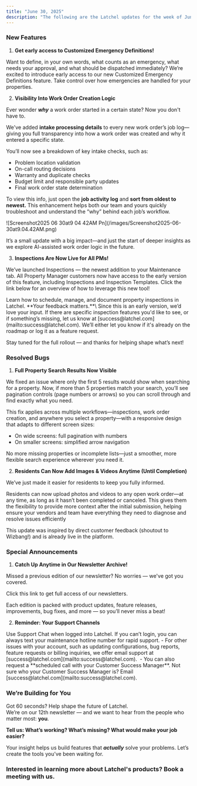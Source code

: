 ```yaml
---
title: "June 30, 2025"
description: "The following are the Latchel updates for the week of June 2, 2025."
---
```


### **New Features**

1. **Get early access to Customized Emergency Definitions\!**

Want to define, in your own words, what counts as an emergency, what needs your approval, and what should be dispatched immediately? We’re excited to introduce early access to our new Customized Emergency Definitions feature. Take control over how emergencies are handled for your properties.

<CardGroup cols={2}>
  <Card title="Click here to book a 15-minute meeting to get started!" icon="calendar-day" iconType="duotone" horizontal href="https://calendly.com/jcaley-latchel/customized-emergency-definitions">
    
  </Card>
</CardGroup>

2. **Visibility Into Work Order Creation Logic**

Ever wonder **_why_** a work order started in a certain state? Now you don't have to.

We've added **intake processing details** to every new work order’s job log—giving you full transparency into how a work order was created and why it entered a specific state.

You’ll now see a breakdown of key intake checks, such as:

- Problem location validation
- On-call routing decisions
- Warranty and duplicate checks
- Budget limit and responsible party updates
- Final work order state determination

To view this info, just open the **job activity log** and **sort from oldest to newest.** This enhancement helps both our team and yours quickly troubleshoot and understand the “why” behind each job’s workflow.

<Frame>
  ![Screenshot2025 06 30at9 04 42AM Pn](/images/Screenshot2025-06-30at9.04.42AM.png)
</Frame>

It’s a small update with a big impact—and just the start of deeper insights as we explore AI-assisted work order logic in the future.

3. **Inspections Are Now Live for All PMs\!**

We’ve launched Inspections — the newest addition to your Maintenance tab. All Property Manager customers now have access to the early version of this feature, including Inspections and Inspection Templates. Click the link below for an overview of how to leverage this new tool\!

<Card title="Inspections" icon="building-magnifying-glass" iconType="duotone" href="https://help.latchel.com/s/topic/0TO5e000000h9wqGAA/Getting-Started-Inspections">
  Learn how to schedule, manage, and document property inspections in Latchel.
</Card>

<Check>
  **Your feedback matters.**\
  Since this is an early version, we’d love your input. If there are specific inspection features you'd like to see, or if something’s missing, let us know at [success@latchel.com](mailto:success@latchel.com). We’ll either let you know if it's already on the roadmap or log it as a feature request.

  Stay tuned for the full rollout — and thanks for helping shape what’s next\!
</Check>

### **Resolved Bugs**

1. **Full Property Search Results Now Visible**

We fixed an issue where only the first 5 results would show when searching for a property. Now, if more than 5 properties match your search, you’ll see pagination controls (page numbers or arrows) so you can scroll through and find exactly what you need.

This fix applies across multiple workflows—inspections, work order creation, and anywhere you select a property—with a responsive design that adapts to different screen sizes:

- On wide screens: full pagination with numbers
- On smaller screens: simplified arrow navigation

No more missing properties or incomplete lists—just a smoother, more flexible search experience wherever you need it.

2. **Residents Can Now Add Images & Videos Anytime (Until Completion)**

We’ve just made it easier for residents to keep you fully informed.

Residents can now upload photos and videos to any open work order—at any time, as long as it hasn’t been completed or canceled. This gives them the flexibility to provide more context after the initial submission, helping ensure your vendors and team have everything they need to diagnose and resolve issues efficiently

This update was inspired by direct customer feedback (shoutout to Wizbang\!) and is already live in the platform.

### **Special Announcements**

1. **Catch Up Anytime in Our Newsletter Archive\!**

Missed a previous edition of our newsletter? No worries — we've got you covered.

<Card title="You can now find all past releases in one place, right in our Help Center!" icon="newspaper" iconType="duotone" horizontal href="/s/topic/0TO5e000000h9wsGAA/latchel-newsletter">
  Click this link to get full access of our newsletters.
</Card>

Each edition is packed with product updates, feature releases, improvements, bug fixes, and more — so you’ll never miss a beat\!

2. **Reminder: Your Support Channels**

<Card title="Need rapid help on an active work order?" icon="house-blank" iconType="duotone" horizontal href="http://app.latchel.com/login">
  Use Support Chat when logged into Latchel. If you can’t login, you can always text your maintenance hotline number for rapid support.
</Card>

<Tip>
  - For other issues with your account, such as updating configurations, bug reports, feature requests or billing inquiries, we offer email support at [success@latchel.com](mailto:success@latchel.com). 
  - You can also request a **scheduled call with your Customer Success Manager**. Not sure who your Customer Success Manager is? Email [success@latchel.com](mailto:success@latchel.com).
</Tip>

### **We’re Building for You**

Got 60 seconds? Help shape the future of Latchel.\
We’re on our 12th newsletter — and we want to hear from the people who matter most: **you**.

**Tell us: What’s working? What’s missing? What would make your job easier?**

<CardGroup cols={2}>
  <Card title="Share your feedback here — it’s quick and impactful." icon="message-pen" iconType="duotone" color="#ff9b8a" horizontal href="https://forms.gle/fndzwWLczhkWjBQc8">
    
  </Card>
</CardGroup>

Your insight helps us build features that **_actually_** solve your problems. Let’s create the tools you’ve been waiting for.

### **Interested in learning more about Latchel's products? Book a meeting with us.**

<CardGroup cols={2}>
  <Card title="Get a Demo" icon="comments-question-check" iconType="duotone" color="#ff9b8a" horizontal href="https://latchel.com/demo-request-releases/">
    
  </Card>
</CardGroup>
